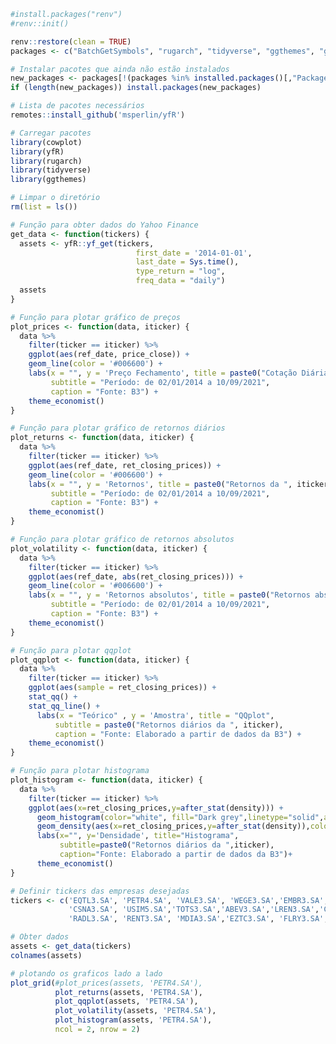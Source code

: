 ```r
#install.packages("renv")
#renv::init()

renv::restore(clean = TRUE)
packages <- c("BatchGetSymbols", "rugarch", "tidyverse", "ggthemes", "ggplot2", "ragg", "cli", "curl", "cowplot","remotes")

# Instalar pacotes que ainda não estão instalados
new_packages <- packages[!(packages %in% installed.packages()[,"Package"])]
if (length(new_packages)) install.packages(new_packages)
```
```r

# Lista de pacotes necessários
remotes::install_github('msperlin/yfR')

# Carregar pacotes
library(cowplot)
library(yfR)
library(rugarch)
library(tidyverse)
library(ggthemes)

# Limpar o diretório
rm(list = ls())
```

```r
# Função para obter dados do Yahoo Finance
get_data <- function(tickers) {
  assets <- yfR::yf_get(tickers,
                            first_date = '2014-01-01',
                            last_date = Sys.time(),
                            type_return = "log",
                            freq_data = "daily")
  assets
}

# Função para plotar gráfico de preços
plot_prices <- function(data, iticker) {
  data %>%
    filter(ticker == iticker) %>%
    ggplot(aes(ref_date, price_close)) +
    geom_line(color = '#006600') +
    labs(x = "", y = 'Preço Fechamento', title = paste0("Cotação Diária da ", iticker),
         subtitle = "Período: de 02/01/2014 a 10/09/2021",
         caption = "Fonte: B3") +
    theme_economist()
}

# Função para plotar gráfico de retornos diários
plot_returns <- function(data, iticker) {
  data %>%
    filter(ticker == iticker) %>%
    ggplot(aes(ref_date, ret_closing_prices)) +
    geom_line(color = '#006600') +
    labs(x = "", y = 'Retornos', title = paste0("Retornos da ", iticker),
         subtitle = "Período: de 02/01/2014 a 10/09/2021",
         caption = "Fonte: B3") +
    theme_economist()
}

# Função para plotar gráfico de retornos absolutos
plot_volatility <- function(data, iticker) {
  data %>%
    filter(ticker == iticker) %>%
    ggplot(aes(ref_date, abs(ret_closing_prices))) +
    geom_line(color = '#006600') +
    labs(x = "", y = 'Retornos absolutos', title = paste0("Retornos abs da ", iticker),
         subtitle = "Período: de 02/01/2014 a 10/09/2021",
         caption = "Fonte: B3") +
    theme_economist()
}

# Função para plotar qqplot
plot_qqplot <- function(data, iticker) {
  data %>%
    filter(ticker == iticker) %>%
    ggplot(aes(sample = ret_closing_prices)) +
    stat_qq() +
    stat_qq_line() +
      labs(x = "Teórico" , y = 'Amostra', title = "QQplot",
          subtitle = paste0("Retornos diários da ", iticker),
          caption = "Fonte: Elaborado a partir de dados da B3") +
    theme_economist()
}

# Função para plotar histograma
plot_histogram <- function(data, iticker) {
  data %>%
    filter(ticker == iticker) %>%
    ggplot(aes(x=ret_closing_prices,y=after_stat(density))) +
      geom_histogram(color="white", fill="Dark grey",linetype="solid",alpha=0.8) +
      geom_density(aes(x=ret_closing_prices,y=after_stat(density)),color="black") +
      labs(x="", y='Densidade', title="Histograma",
           subtitle=paste0("Retornos diários da ",iticker),
           caption="Fonte: Elaborado a partir de dados da B3")+
      theme_economist()
}
```

```r
# Definir tickers das empresas desejadas
tickers <- c('EQTL3.SA', 'PETR4.SA', 'VALE3.SA', 'WEGE3.SA','EMBR3.SA',
             'CSNA3.SA', 'USIM5.SA','TOTS3.SA','ABEV3.SA','LREN3.SA','CIEL3.SA',
             'RADL3.SA', 'RENT3.SA', 'MDIA3.SA','EZTC3.SA', 'FLRY3.SA','OIBR3.SA','CVCB3.SA')

# Obter dados
assets <- get_data(tickers)
colnames(assets)

# plotando os graficos lado a lado
plot_grid(#plot_prices(assets, 'PETR4.SA'),
          plot_returns(assets, 'PETR4.SA'),
          plot_qqplot(assets, 'PETR4.SA'),
          plot_volatility(assets, 'PETR4.SA'),
          plot_histogram(assets, 'PETR4.SA'),
          ncol = 2, nrow = 2)

```

